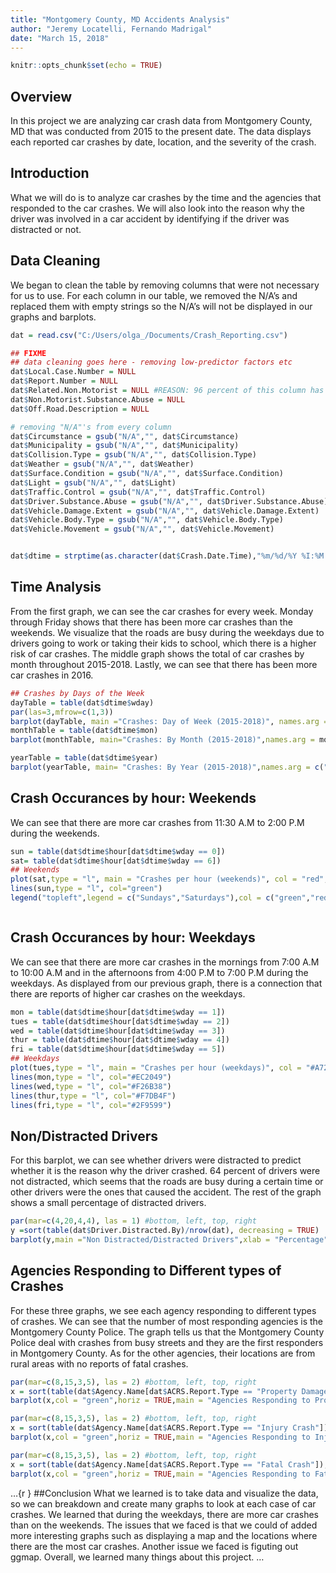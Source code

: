 ---
title: "Montgomery County, MD Accidents Analysis"
author: "Jeremy Locatelli, Fernando Madrigal"
date: "March 15, 2018"
---

```{r setup, include=FALSE}
knitr::opts_chunk$set(echo = TRUE)
```

## Overview
In this project we are analyzing car crash data from Montgomery County, MD that was conducted from 2015 to the present date. The data displays each reported car crashes by date, location, and the severity of the crash.

## Introduction
What we will do is to analyze car crashes by the time and the agencies that responded to the car crashes. We will also look into the reason why the driver was involved in a car accident by identifying if the driver was distracted or not.

## Data Cleaning
We began to clean the table by removing columns that were not necessary for us to use. For each column in our table, we removed the N/A's and replaced them with empty strings so the N/A's will not be displayed in our graphs and barplots. 
```{r echo = TRUE}
dat = read.csv("C:/Users/olga_/Documents/Crash_Reporting.csv")

## FIXME
## data cleaning goes here - removing low-predictor factors etc
dat$Local.Case.Number = NULL
dat$Report.Number = NULL
dat$Related.Non.Motorist = NULL #REASON: 96 percent of this column has empty strings and we are not using this column
dat$Non.Motorist.Substance.Abuse = NULL 
dat$Off.Road.Description = NULL

# removing "N/A"'s from every column
dat$Circumstance = gsub("N/A","", dat$Circumstance)
dat$Municipality = gsub("N/A","", dat$Municipality)
dat$Collision.Type = gsub("N/A","", dat$Collision.Type)
dat$Weather = gsub("N/A","", dat$Weather)
dat$Surface.Condition = gsub("N/A","", dat$Surface.Condition)
dat$Light = gsub("N/A","", dat$Light)
dat$Traffic.Control = gsub("N/A","", dat$Traffic.Control)
dat$Driver.Substance.Abuse = gsub("N/A","", dat$Driver.Substance.Abuse)
dat$Vehicle.Damage.Extent = gsub("N/A","", dat$Vehicle.Damage.Extent)
dat$Vehicle.Body.Type = gsub("N/A","", dat$Vehicle.Body.Type)
dat$Vehicle.Movement = gsub("N/A","", dat$Vehicle.Movement)


dat$dtime = strptime(as.character(dat$Crash.Date.Time),"%m/%d/%Y %I:%M:%S %p", tz="EST")
```

## Time Analysis
From the first graph, we can see the car crashes for every week. Monday through Friday shows that there has been more car crashes than the weekends. We visualize that the roads are busy during the weekdays due to drivers going to work or taking their kids to school, which there is a higher risk of car crashes. The middle graph shows the total of car crashes by month throughout 2015-2018. Lastly, we can see that there has been more car crashes in 2016.
```{r echo = TRUE}
## Crashes by Days of the Week
dayTable = table(dat$dtime$wday)
par(las=3,mfrow=c(1,3))
barplot(dayTable, main ="Crashes: Day of Week (2015-2018)", names.arg = c("Sunday", "Monday", "Tuesday", "Wednesday", "Thursday", "Friday", "Saturday"),col = "green")
monthTable = table(dat$dtime$mon)
barplot(monthTable, main="Crashes: By Month (2015-2018)",names.arg = month.name)

yearTable = table(dat$dtime$year)
barplot(yearTable, main= "Crashes: By Year (2015-2018)",names.arg = c("2015","2016","2017","2018"), col = "red")
```

## Crash Occurances by hour: Weekends
We can see that there are more car crashes from 11:30 A.M to 2:00 P.M during the weekends.
```{r }
sun = table(dat$dtime$hour[dat$dtime$wday == 0]) 
sat= table(dat$dtime$hour[dat$dtime$wday == 6])
## Weekends
plot(sat,type = "l", main = "Crashes per hour (weekends)", col = "red", xlab = "Hour",ylab = "number of incidents") 
lines(sun,type = "l", col="green")
legend("topleft",legend = c("Sundays","Saturdays"),col = c("green","red"),lty = c(1,1),bty ="n")



```

## Crash Occurances by hour: Weekdays
We can see that there are more car crashes in the mornings from 7:00 A.M to 10:00 A.M and in the afternoons from 4:00 P.M to 7:00 P.M during the weekdays. As displayed from our previous graph, there is a connection that there are reports of higher car crashes on the weekdays.
```{r }
mon = table(dat$dtime$hour[dat$dtime$wday == 1])
tues = table(dat$dtime$hour[dat$dtime$wday == 2])
wed = table(dat$dtime$hour[dat$dtime$wday == 3])
thur = table(dat$dtime$hour[dat$dtime$wday == 4])
fri = table(dat$dtime$hour[dat$dtime$wday == 5])
## Weekdays
plot(tues,type = "l", main = "Crashes per hour (weekdays)", col = "#A7226E", xlab = "Hour",ylab = "number of incidents") 
lines(mon,type = "l", col="#EC2049")
lines(wed,type = "l", col="#F26B38")
lines(thur,type = "l", col="#F7DB4F")
lines(fri,type = "l", col="#2F9599")
```

## Non/Distracted Drivers
For this barplot, we can see whether drivers were distracted to predict whether it is the reason why the driver crashed. 64 percent of drivers were not distracted, which seems that the roads are busy during a certain time or other drivers were the ones that caused the accident. The rest of the graph shows a small percentage of distracted drivers.
```{r }
par(mar=c(4,20,4,4), las = 1) #bottom, left, top, right
y =sort(table(dat$Driver.Distracted.By)/nrow(dat), decreasing = TRUE)
barplot(y,main ="Non Distracted/Distracted Drivers",xlab = "Percentage",xlim=c(0,1),col = "green",las = 2, axes = TRUE,names.arg = row.names(y),cex.names = .75,horiz = TRUE)
```

## Agencies Responding to Different types of Crashes
For these three graphs, we see each agency responding to different types of crashes. We can see that the number of most responding agencies is the Montgomery County Police. The graph tells us that the Montgomery County Police deal with crashes from busy streets and they are the first responders in Montgomery County. As for the other agencies, their locations are from rural areas with no reports of fatal crashes.
```{r }
par(mar=c(8,15,3,5), las = 2) #bottom, left, top, right
x = sort(table(dat$Agency.Name[dat$ACRS.Report.Type == "Property Damage Crash"]),decreasing = TRUE)
barplot(x,col = "green",horiz = TRUE,main = "Agencies Responding to Property Damage Crashes")

par(mar=c(8,15,3,5), las = 2) #bottom, left, top, right
x = sort(table(dat$Agency.Name[dat$ACRS.Report.Type == "Injury Crash"]),decreasing = TRUE)
barplot(x,col = "green",horiz = TRUE,main = "Agencies Responding to Injury Crashes")

par(mar=c(8,15,3,5), las = 2) #bottom, left, top, right
x = sort(table(dat$Agency.Name[dat$ACRS.Report.Type == "Fatal Crash"]),decreasing = TRUE)
barplot(x,col = "green",horiz = TRUE,main = "Agencies Responding to Fatal Crashes")
```
...{r }
##Conclusion
What we learned is to take data and visualize the data, so we can breakdown and create many graphs to look at each case of car crashes. We learned that during the weekdays, there are more car crashes than on the weekends. The issues that we faced is that we could of added more interesting graphs such as displaying a map and the locations where there are the most car crashes. Another issue we faced is figuting out ggmap. Overall, we learned many things about this project.
...
